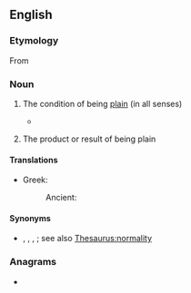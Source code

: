 ==English==

===Etymology===
From {{suffix|en|plain|ness}}

===Noun===
{{en-noun|-|+}}

# {{lb|en|uncountable}} The condition of being [[plain]] (in all senses)
#* {{quote-book
|en
|year=1986
|author={{w|John le Carré}}
|title={{w|A Perfect Spy}}
|section=
|passage= Yet her beauty clung to her like an identity she was trying to deny and her '''plainness''' kept slipping like a bad disguise.}}
# {{lb|en|countable}} The product or result of being plain

====Translations====
{{trans-top|the condition of being plain}}
* Greek:
*: Ancient: {{t|grc|λιτότης|f}}
{{trans-mid}}
{{trans-bottom}}

====Synonyms====
* {{sense|condition of being plain—ordinary}} {{l|en|normalcy}}, {{l|en|normaldom}}, {{l|en|normality}}, {{l|en|normalness}}; see also [[Thesaurus:normality]]

===Anagrams===
* {{anagrams|en|a=aeilnnpss|snaplines}}